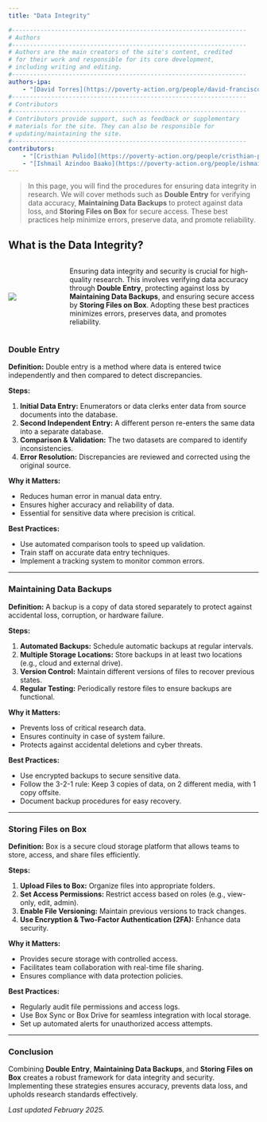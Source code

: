 ```yaml
---
title: "Data Integrity"

#------------------------------------------------------------------
# Authors
#------------------------------------------------------------------
# Authors are the main creators of the site's content, credited
# for their work and responsible for its core development,
# including writing and editing.
#------------------------------------------------------------------
authors-ipa:
    - "[David Torres](https://poverty-action.org/people/david-francisco-torres-leon)"
#------------------------------------------------------------------
# Contributors
#------------------------------------------------------------------
# Contributors provide support, such as feedback or supplementary
# materials for the site. They can also be responsible for
# updating/maintaining the site.
#------------------------------------------------------------------
contributors:
    - "[Cristhian Pulido](https://poverty-action.org/people/cristhian-pulido)"
    - "[Ishmail Azindoo Baako](https://poverty-action.org/people/ishmail-azindoo-baako)"
---
```

> In this page, you will find the procedures for ensuring data integrity in research. We will cover methods such as **Double Entry** for verifying data accuracy, **Maintaining Data Backups** to protect against data loss, and **Storing Files on Box** for secure access. These best practices help minimize errors, preserve data, and promote reliability.


## What is the Data Integrity?

:::: {.columns style="display: flex; align-items: center; column-gap: 2em;"}
::: {.column width="20%"}
![](/assets/images/mmds_box.png)
:::

::: {.column width="80%"}
Ensuring data integrity and security is crucial for high-quality research. This involves verifying data accuracy through **Double Entry**, protecting against loss by **Maintaining Data Backups**, and ensuring secure access by **Storing Files on Box**. Adopting these best practices minimizes errors, preserves data, and promotes reliability.
:::
::::

### Double Entry
**Definition:** Double entry is a method where data is entered twice independently and then compared to detect discrepancies.

**Steps:**

1. **Initial Data Entry:** Enumerators or data clerks enter data from source documents into the database.
2. **Second Independent Entry:** A different person re-enters the same data into a separate database.
3. **Comparison & Validation:** The two datasets are compared to identify inconsistencies.
4. **Error Resolution:** Discrepancies are reviewed and corrected using the original source.

**Why it Matters:**

- Reduces human error in manual data entry.
- Ensures higher accuracy and reliability of data.
- Essential for sensitive data where precision is critical.

**Best Practices:**

- Use automated comparison tools to speed up validation.
- Train staff on accurate data entry techniques.
- Implement a tracking system to monitor common errors.

---

### Maintaining Data Backups
**Definition:** A backup is a copy of data stored separately to protect against accidental loss, corruption, or hardware failure.

**Steps:**

1. **Automated Backups:** Schedule automatic backups at regular intervals.
2. **Multiple Storage Locations:** Store backups in at least two locations (e.g., cloud and external drive).
3. **Version Control:** Maintain different versions of files to recover previous states.
4. **Regular Testing:** Periodically restore files to ensure backups are functional.

**Why it Matters:**

- Prevents loss of critical research data.
- Ensures continuity in case of system failure.
- Protects against accidental deletions and cyber threats.

**Best Practices:**

- Use encrypted backups to secure sensitive data.
- Follow the 3-2-1 rule: Keep 3 copies of data, on 2 different media, with 1 copy offsite.
- Document backup procedures for easy recovery.

---

### Storing Files on Box
**Definition:** Box is a secure cloud storage platform that allows teams to store, access, and share files efficiently.

**Steps:**

1. **Upload Files to Box:** Organize files into appropriate folders.
2. **Set Access Permissions:** Restrict access based on roles (e.g., view-only, edit, admin).
3. **Enable File Versioning:** Maintain previous versions to track changes.
4. **Use Encryption & Two-Factor Authentication (2FA):** Enhance data security.

**Why it Matters:**

- Provides secure storage with controlled access.
- Facilitates team collaboration with real-time file sharing.
- Ensures compliance with data protection policies.

**Best Practices:**

- Regularly audit file permissions and access logs.
- Use Box Sync or Box Drive for seamless integration with local storage.
- Set up automated alerts for unauthorized access attempts.

---

### Conclusion
Combining **Double Entry**, **Maintaining Data Backups**, and **Storing Files on Box** creates a robust framework for data integrity and security. Implementing these strategies ensures accuracy, prevents data loss, and upholds research standards effectively.

*Last updated February 2025.*
